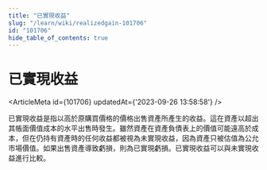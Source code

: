 ```yaml
---
title: "已實現收益"
slug: "/learn/wiki/realizedgain-101706"
id: "101706"
hide_table_of_contents: true
---
```



# 已實現收益

<ArticleMeta id={101706} updatedAt={'2023-09-26 13:58:58'} />
<div className='border-solid border-b border-t-0 my-4 border-[var(--ifm-color-gray-300)]' />

已實現收益是指以高於原購買價格的價格出售資產所產生的收益。這在資產以超出其帳面價值成本的水平出售時發生。雖然資產在資產負債表上的價值可能遠高於成本，但在仍持有資產時的任何收益都被視為未實現收益，因為資產只被估值為公允市場價值。如果出售資產導致虧損，則為已實現虧損。已實現收益可以與未實現收益進行比較。
